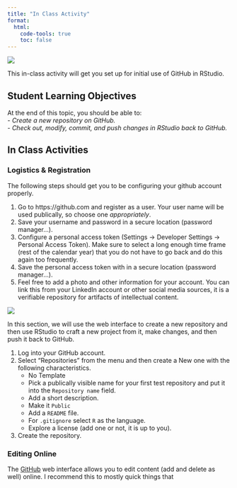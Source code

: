 ```yaml
---
title: "In Class Activity"
format: 
  html:
    code-tools: true
    toc: false
---
```

![](media/Activities.png)

This in-class activity will get you set up for initial use of GitHub in RStudio.

## Student Learning Objectives

At the end of this topic, you should be able to:   
 - *Create a new repository on GitHub.*  
 - *Check out, modify, commit, and push changes in RStudio back to GitHub.*   


## In Class Activities


### Logistics & Registration

The following steps should get you to be configuring your github account properly.

1. Go to https://github.com and register as a user.  Your user name will be used publically, so choose one *appropriately*.  
2. Save your username and password in a secure location (password manager...).
3. Configure a personal access token (Settings -> Developer Settings -> Personal Access Token).  Make sure to select a long enough time frame (rest of the calendar year) that you do not have to go back and do this again too frequently.
4. Save the personal access token with in a secure location (password manager...).
5. Feel free to add a photo and other information for your account.  You can link this from your LinkedIn account or other social media sources, it is a verifiable repository for artifacts of intellectual content.



![](media/CreateRepository.png)

In this section, we will use the web interface to create a new repository and then use RStudio to craft a new project from it, make changes, and then push it back to GitHub.

1. Log into your GitHub account.
2. Select "Repositories" from the menu and then create a New one with the following characteristics.
   - No Template
   - Pick a publically visible name for your first test repository and put it into the `Repository name` field.
   - Add a short description.
   - Make it `Public`
   - Add a `README` file.
   - For `.gitignore` select `R` as the language.
   - Explore a license (add one or not, it is up to you).
3. Create the repository.


### Editing Online

The [GitHub](https://github.com) web interface allows you to edit content (add and delete as well) online.  I recommend this to mostly quick things that 
